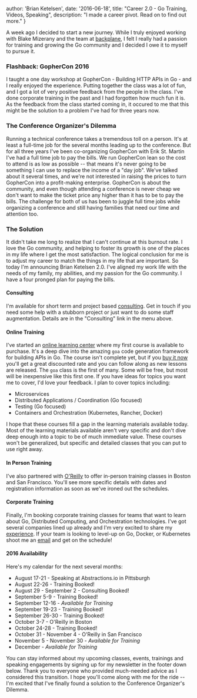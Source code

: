   author: 'Brian Ketelsen',
  date: '2016-06-18',
  title: "Career 2.0 - Go Training, Videos, Speaking",
  description:
    "I made a career pivot. Read on to find out more."
}


A week ago I decided to start a new journey. While I truly enjoyed working with Blake Mizerany and the team at [backplane](http://backplane.io), I felt I really had a passion for training and growing the Go community and I decided I owe it to myself to pursue it.

### Flashback: GopherCon 2016

I taught a one day workshop at GopherCon - Building HTTP APIs in Go - and I really enjoyed the experience. Putting together the class was a lot of fun, and I got a lot of very positive feedback from the people in the class. I've done corporate training in the past and I had forgotten how much fun it is. As the feedback from the class started coming in, it occured to me that this might be the solution to a problem I've had for three years now.

### The Conference Organizer's Dilemma

Running a technical conference takes a tremendous toll on a person. It's at least a full-time job for the several months leading up to the conference. But for all three years I've been co-organizing GopherCon with Erik St. Martin I've had a full time job to pay the bills. We run GopherCon lean so the cost to attend is as low as possible -- that means it's never going to be something I can use to replace the income of a "day job". We've talked about it several times, and we're not interested in raising the prices to turn GopherCon into a profit-making enterprise. GopherCon is about the community, and even though attending a conference is never cheap we don't want to make the ticket price any higher than it has to be to pay the bills. The challenge for both of us has been to juggle full time jobs while organizing a conference and still having families that need our time and attention too.

### The Solution

It didn't take me long to realize that I can't continue at this burnout rate. I love the Go community, and helping to foster its growth is one of the places in my life where I get the most satisfaction. The logical conclusion for me is to adjust my career to match the things in my life that are important. So today I'm announcing Brian Ketelsen 2.0. I've aligned my work life with the needs of my family, my abilities, and my passion for the Go community. I have a four pronged plan for paying the bills.

#### Consulting

I'm available for short term and project based [consulting](https://brianketelsen.com/consulting/). Get in touch if you need some help with a stubborn project or just want to do some staff augmentation. Details are in the "Consulting" link in the menu above.

#### Online Training

I've started an [online learning center](http://learn.brianketelsen.com) where my first course is available to purchase. It's a deep dive into the amazing `goa` code generation framework for building APIs in Go. The course isn't complete yet, but if you [buy it now](http://learn.brianketelsen.com/courses/master-api-development-with-goa?product_id=140234&coupon_code=GOAVIDEO) you'll get a great discounted rate and you can follow along as new lessons are released. The `goa` class is the first of many. Some will be free, but most will be inexpensive like this first one. If you have ideas for topics you want me to cover, I'd love your feedback. I plan to cover topics including:

- Microservices
- Distributed Applications / Coordination (Go focused)
- Testing (Go focused)
- Containers and Orchestration (Kubernetes, Rancher, Docker)

I hope that these courses fill a gap in the learning materials available today. Most of the learning materials available aren't very specific and don't dive deep enough into a topic to be of much immediate value. These courses won't be generalized, but specific and detailed classes that you can put to use right away.

#### In Person Training

I've also partnered with [O'Reilly](http://oreilly.com) to offer in-person training classes in Boston and San Francisco. You'll see more specific details with dates and registration information as soon as we've ironed out the schedules.

#### Corporate Training

Finally, I'm booking corporate training classes for teams that want to learn about Go, Distributed Computing, and Orchestration technologies. I've got several companies lined up already and I'm very excited to share my [experience](/about/experience). If your team is looking to level-up on Go, Docker, or Kubernetes shoot me an [email](me@brianketelsen.com) and get on the schedule!

#### 2016 Availability

Here's my calendar for the next several months:

- August 17-21 - Speaking at Abstractions.io in Pittsburgh
- August 22-26 - Training Booked!
- August 29 - September 2 - Consulting Booked!
- September 5-9 - Training Booked!
- September 12-16 - _Available for Training_
- September 19-23 - Training Booked!
- September 26-30 - Training Booked!
- October 3-7 - O'Reilly in Boston
- October 24-28 - Training Booked!
- October 31 - November 4 - O'Reilly in San Francisco
- November 5 - November 30 - _Available for Training_
- December - _Available for Training_

You can stay informed about my upcoming classes, events, trainings and speaking engagements by signing up for my newsletter in the footer down below. Thank you to everyone who provided much-needed advice as I considered this transition. I hope you'll come along with me for the ride -- I'm excited that I've finally found a solution to the Conference Organizer's Dilemma.
